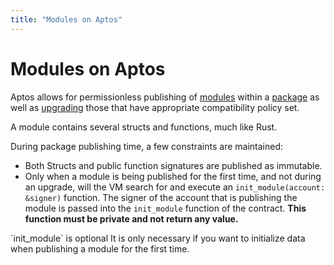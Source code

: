 ```yaml
---
title: "Modules on Aptos"
---
```


# Modules on Aptos

Aptos allows for permissionless publishing of [modules](book/modules-and-scripts.mdx)
within a [package](book/packages.mdx) as well as [upgrading](book/package-upgrades.mdx)
those that have appropriate compatibility policy set.

A module contains several structs and functions, much like Rust.

During package publishing time, a few constraints are maintained:

- Both Structs and public function signatures are published as immutable.
- Only when a module is being published for the first time, and not during an
upgrade, will the VM search for and execute an `init_module(account: &signer)`
function. The signer of the account that is publishing the module is passed into
the `init_module` function of the contract. **This function must be private and
not return any value.**

<Callout type="info">
`init_module` is optional
It is only necessary if you want to initialize data when publishing a module for the first time.
</Callout>
